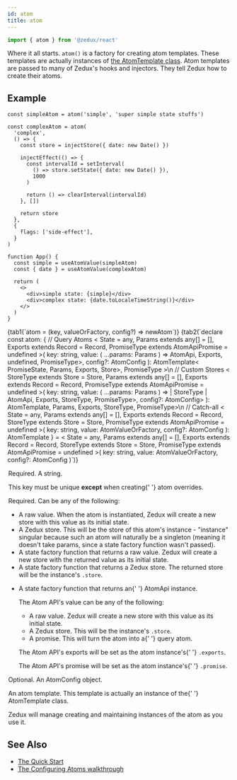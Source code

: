 ```yaml
---
id: atom
title: atom
---
```



```ts
import { atom } from '@zedux/react'
```

Where it all starts. `atom()` is a factory for creating atom templates. These templates are actually instances of [the AtomTemplate class](../classes/AtomTemplate). Atom templates are passed to many of Zedux's hooks and injectors. They tell Zedux how to create their atoms.

## Example

```tsx live ecosystemId=atom/example resultVar=App
const simpleAtom = atom('simple', 'super simple state stuffs')

const complexAtom = atom(
  'complex',
  () => {
    const store = injectStore({ date: new Date() })

    injectEffect(() => {
      const intervalId = setInterval(
        () => store.setState({ date: new Date() }),
        1000
      )

      return () => clearInterval(intervalId)
    }, [])

    return store
  },
  {
    flags: ['side-effect'],
  }
)

function App() {
  const simple = useAtomValue(simpleAtom)
  const { date } = useAtomValue(complexAtom)

  return (
    <>
      <div>simple state: {simple}</div>
      <div>complex state: {date.toLocaleTimeString()}</div>
    </>
  )
}
```

<Tabs>
  {tab1(`atom = (key, valueOrFactory, config?) => newAtom`)}
  {tab2(`declare const atom: {
  // Query Atoms
  <
    State = any,
    Params extends any[] = [],
    Exports extends Record<string, any> = Record<string, never>,
    PromiseType extends AtomApiPromise = undefined
  >(
    key: string,
    value: (
      ...params: Params
    ) => AtomApi<Promise<State>, Exports, undefined, PromiseType>,
    config?: AtomConfig<State>
  ): AtomTemplate<
    PromiseState<State>,
    Params,
    Exports,
    Store<PromiseState<State>>,
    PromiseType
  >\n
  // Custom Stores
  <
    StoreType extends Store<any> = Store<any>,
    Params extends any[] = [],
    Exports extends Record<string, any> = Record<string, never>,
    PromiseType extends AtomApiPromise = undefined
  >(
    key: string,
    value: (
      ...params: Params
    ) =>
      | StoreType
      | AtomApi<StoreStateType<Store>, Exports, StoreType, PromiseType>,
    config?: AtomConfig<StoreStateType<StoreType>>
  ): AtomTemplate<StoreStateType<StoreType>, Params, Exports, StoreType, PromiseType>\n
  // Catch-all
  <
    State = any,
    Params extends any[] = [],
    Exports extends Record<string, any> = Record<string, never>,
    StoreType extends Store<State> = Store<State>,
    PromiseType extends AtomApiPromise = undefined
  >(
    key: string,
    value: AtomValueOrFactory<State, Params, Exports, StoreType, PromiseType>,
    config?: AtomConfig<State>
  ): AtomTemplate<State, Params, Exports, StoreType, PromiseType>
} = <
  State = any,
  Params extends any[] = [],
  Exports extends Record<string, any> = Record<string, never>,
  StoreType extends Store<State> = Store<State>,
  PromiseType extends AtomApiPromise = undefined
>(
  key: string,
  value: AtomValueOrFactory<State, Params, Exports, StoreType, PromiseType>,
  config?: AtomConfig<State>
)`)}
</Tabs>

<Legend>
  <Item name="key">
    <p>Required. A string.</p>
    <p>
      This key must be unique <b>except</b> when creating{' '}
      <Link to="../../walkthrough/overrides">atom overrides</Link>.
    </p>
    <div>
      <AtomKeyDesc />
    </div>
  </Item>
  <Item name="valueOrFactory">
    <p>Required. Can be any of the following:</p>
    <ul className="spaced">
      <li>
        A raw value. When the atom is instantiated, Zedux will create a new
        store with this value as its initial state.
      </li>
      <li>
        A <Link to="../classes/Store">Zedux store</Link>. This will be the store
        of this atom's instance - "instance" singular because such an atom will
        naturally be a singleton (meaning it doesn't take params, since a state
        factory function wasn't passed).
      </li>
      <li>
        A state factory function that returns a raw value. Zedux will create a
        new store with the returned value as its initial state.
      </li>
      <li>
        A state factory function that returns a Zedux store. The returned store
        will be the instance's <code>.store</code>.
      </li>
      <li>
        <p>
          A state factory function that returns an{' '}
          <Link to="../classes/AtomApi">AtomApi</Link> instance.
        </p>
        <p>The Atom API's value can be any of the following:</p>
        <div>
          <ul>
            <li>
              A raw value. Zedux will create a new store with this value as its
              initial state.
            </li>
            <li>
              A Zedux store. This will be the instance's <code>.store</code>.
            </li>
            <li>
              A promise. This will turn the atom into a{' '}
              <Link to="../../walkthrough/query-atoms">query atom</Link>.
            </li>
          </ul>
        </div>
        <p>
          The Atom API's exports will be set as the atom instance's{' '}
          <code>.exports</code>.
        </p>
        <p>
          The Atom API's promise will be set as the atom instance's{' '}
          <code>.promise</code>.
        </p>
      </li>
    </ul>
  </Item>
  <Item name="config">
    <p>
      Optional. An <Link to="../types/AtomConfig">AtomConfig</Link> object.
    </p>
  </Item>
  <Item name="Returns">
    <p>
      An atom template. This template is actually an instance of the{' '}
      <Link to="../classes/AtomTemplate">AtomTemplate</Link> class.
    </p>
    <p>
      Zedux will manage creating and maintaining instances of the atom as you
      use it.
    </p>
  </Item>
</Legend>

## See Also

- [The Quick Start](../../walkthrough/quick-start)
- [The Configuring Atoms walkthrough](../../walkthrough/configuring-atoms)
